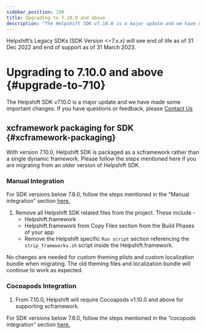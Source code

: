 ```yaml
---
sidebar_position: 190
title: Upgrading to 7.10.0 and above
description: "The Helpshift SDK v7.10.0 is a major update and we have made some important changes. If you have questions or feedback, please Contact Us"
---
```





<Admonition type="danger" title="Important">

Helpshift’s Legacy SDKs (SDK Version <=7.x.x) will see end of life as of 31 Dec 2022 and end of support as of 31 March 2023.

</Admonition>


# Upgrading to 7.10.0 and above {#upgrade-to-710}

<Intro>

The Helpshift SDK v7.10.0 is a major update and we have made some important changes. If you have questions or feedback, please <a href="https://support.helpshift.com/kb/contact/" target="_blank">Contact Us</a>


</Intro>


## xcframework packaging for SDK {#xcframework-packaging}

With version 7.10.0, Helpshift SDK is packaged as a xcframework rather than a single dynamic framework. Please follow the steps mentioned here if you are migrating from an older version of Helpshift SDK.

### Manual Integration


<Admonition type="info" title="Note">

For SDK versions below 7.8.0, follow the steps mentioned in the “Manual integration” section [here.](https://developers.helpshift.com/ios/upgrade-to-78/#framework-packaging)   

</Admonition>


1. Remove all Helpshift SDK related files from the project. These include -
    * Helpshift.framework
    * Helpshift.framework from Copy Files section from the Build Phases of your app
    * Remove the Helpshift specific `Run script` section referencing the `strip_frameworks.sh` script inside the Helpshift.framework.


<Admonition type="info" title="Note">

No changes are needed for custom theming plists and custom localization bundle when migrating. The old theming files and localization bundle will continue to work as expected.

</Admonition>


### Cocoapods Integration

1. From 7.10.0, Helpshift will require Cocoapods v1.10.0 and above for supporting xcframework.


<Admonition type="info" title="Note">

For SDK versions below 7.8.0, follow the steps mentioned in the “cocopods integration” section [here.](https://developers.helpshift.com/ios/upgrade-to-78/#framework-packaging)   

</Admonition>

